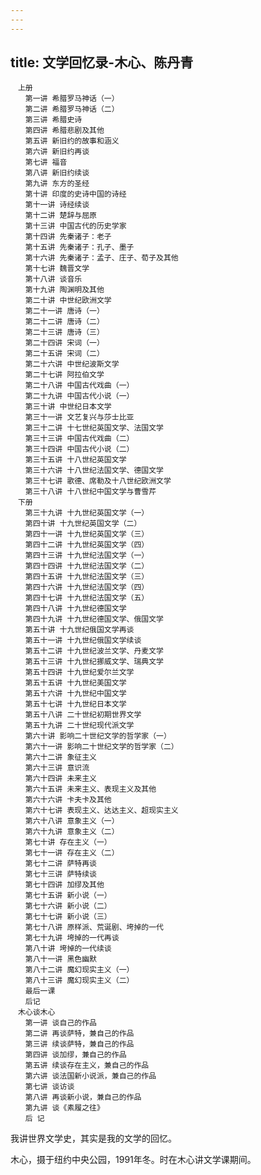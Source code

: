 ```yaml
---
---
---
```

title: 文学回忆录-木心、陈丹青
---


```
　上册
　　第一讲 希腊罗马神话（一）
　　第二讲 希腊罗马神话（二）
　　第三讲 希腊史诗
　　第四讲 希腊悲剧及其他
　　第五讲 新旧约的故事和涵义
　　第六讲 新旧约再谈
　　第七讲 福音
　　第八讲 新旧约续谈
　　第九讲 东方的圣经
　　第十讲 印度的史诗中国的诗经
　　第十一讲 诗经续谈
　　第十二讲 楚辞与屈原
　　第十三讲 中国古代的历史学家
　　第十四讲 先秦诸子：老子
　　第十五讲 先秦诸子：孔子、墨子
　　第十六讲 先秦诸子：孟子、庄子、荀子及其他
　　第十七讲 魏晋文学
　　第十八讲 谈音乐
　　第十九讲 陶渊明及其他
　　第二十讲 中世纪欧洲文学
　　第二十一讲 唐诗（一）
　　第二十二讲 唐诗（二）
　　第二十三讲 唐诗（三）
　　第二十四讲 宋词（一）
　　第二十五讲 宋词（二）
　　第二十六讲 中世纪波斯文学
　　第二十七讲 阿拉伯文学
　　第二十八讲 中国古代戏曲（一）
　　第二十九讲 中国古代小说（一）
　　第三十讲 中世纪日本文学
　　第三十一讲 文艺复兴与莎士比亚
　　第三十二讲 十七世纪英国文学、法国文学
　　第三十三讲 中国古代戏曲（二）
　　第三十四讲 中国古代小说（二）
　　第三十五讲 十八世纪英国文学
　　第三十六讲 十八世纪法国文学、德国文学
　　第三十七讲 歌德、席勒及十八世纪欧洲文学
　　第三十八讲 十八世纪中国文学与曹雪芹
　下册
　　第三十九讲 十九世纪英国文学（一）
　　第四十讲 十九世纪英国文学（二）
　　第四十一讲 十九世纪英国文学（三）
　　第四十二讲 十九世纪英国文学（四）
　　第四十三讲 十九世纪法国文学（一）
　　第四十四讲 十九世纪法国文学（二）
　　第四十五讲 十九世纪法国文学（三）
　　第四十六讲 十九世纪法国文学（四）
　　第四十七讲 十九世纪法国文学（五）
　　第四十八讲 十九世纪德国文学
　　第四十九讲 十九世纪德国文学、俄国文学
　　第五十讲 十九世纪俄国文学再谈
　　第五十一讲 十九世纪俄国文学续谈
　　第五十二讲 十九世纪波兰文学、丹麦文学
　　第五十三讲 十九世纪挪威文学、瑞典文学
　　第五十四讲 十九世纪爱尔兰文学
　　第五十五讲 十九世纪美国文学
　　第五十六讲 十九世纪中国文学
　　第五十七讲 十九世纪日本文学
　　第五十八讲 二十世纪初期世界文学
　　第五十九讲 二十世纪现代派文学
　　第六十讲 影响二十世纪文学的哲学家（一）
　　第六十一讲 影响二十世纪文学的哲学家（二）
　　第六十二讲 象征主义
　　第六十三讲 意识流
　　第六十四讲 未来主义
　　第六十五讲 未来主义、表现主义及其他
　　第六十六讲 卡夫卡及其他
　　第六十七讲 表现主义、达达主义、超现实主义
　　第六十八讲 意象主义（一）
　　第六十九讲 意象主义（二）
　　第七十讲 存在主义（一）
　　第七十一讲 存在主义（二）
　　第七十二讲 萨特再谈
　　第七十三讲 萨特续谈
　　第七十四讲 加缪及其他
　　第七十五讲 新小说（一）
　　第七十六讲 新小说（二）
　　第七十七讲 新小说（三）
　　第七十八讲 原样派、荒诞剧、垮掉的一代
　　第七十九讲 垮掉的一代再谈
　　第八十讲 垮掉的一代续谈
　　第八十一讲 黑色幽默
　　第八十二讲 魔幻现实主义（一）
　　第八十三讲 魔幻现实主义（二）
　　最后一课
　　后记
　木心谈木心
　　第一讲 谈自己的作品
　　第二讲 再谈萨特，兼自己的作品
　　第三讲 续谈萨特，兼自己的作品
　　第四讲 谈加缪，兼自己的作品
　　第五讲 续谈存在主义，兼自己的作品
　　第六讲 谈法国新小说派，兼自己的作品
　　第七讲 谈访谈
　　第八讲 再谈新小说，兼自己的作品
　　第九讲 谈《素履之往》
　　后 记
```





我讲世界文学史，其实是我的文学的回忆。




木心，摄于纽约中央公园，1991年冬。时在木心讲文学课期间。